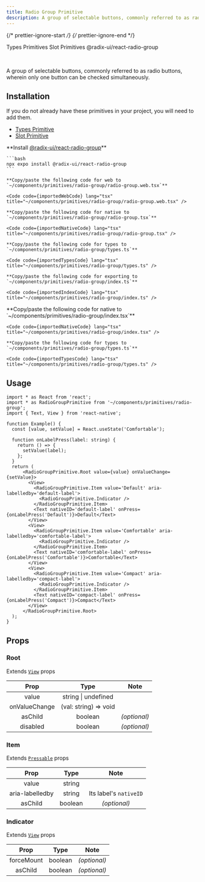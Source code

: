 ```yaml
---
title: Radio Group Primitive
description: A group of selectable buttons, commonly referred to as radio buttons, wherein only one button can be checked simultaneously.
---
```


{/* prettier-ignore-start */}
{/* prettier-ignore-end */}


<LinkButton href='/primitives/types'>Types Primitives</LinkButton>
<LinkButton href='/primitives/slot'>Slot Primitives</LinkButton>
<LinkButton target='_blank' href='https://www.radix-ui.com/primitives/docs/components/radio-group'>
  @radix-ui/react-radio-group
</LinkButton>

<br />

A group of selectable buttons, commonly referred to as radio buttons, wherein only one button can be checked simultaneously.

## Installation

<Aside title="Uses shared primitives">
  If you do not already have these primitives in your project, you will need to add them.

  - [Types Primitive](/primitives/types)
  - [Slot Primitive](/primitives/slot)
</Aside>

<Tabs>
  <TabItem label="Universal">
    **Install <a target="_blank" href="https://www.radix-ui.com/primitives/docs/components/radio-group">@radix-ui/react-radio-group</a>**

    ```bash
    npx expo install @radix-ui/react-radio-group
    ```

    **Copy/paste the following code for web to  `~/components/primitives/radio-group/radio-group.web.tsx`**

    <Code code={importedWebCode} lang="tsx" title="~/components/primitives/radio-group/radio-group.web.tsx" />

    **Copy/paste the following code for native to  `~/components/primitives/radio-group/radio-group.tsx`**

    <Code code={importedNativeCode} lang="tsx" title="~/components/primitives/radio-group/radio-group.tsx" />

    **Copy/paste the following code for types to  `~/components/primitives/radio-group/types.ts`**

    <Code code={importedTypesCode} lang="tsx" title="~/components/primitives/radio-group/types.ts" />

    **Copy/paste the following code for exporting to  `~/components/primitives/radio-group/index.ts`**

    <Code code={importedIndexCode} lang="tsx" title="~/components/primitives/radio-group/index.ts" />
  </TabItem>
  <TabItem label="Native Only">
    **Copy/paste the following code for native to  `~/components/primitives/radio-group/index.tsx`**

    <Code code={importedNativeCode} lang="tsx" title="~/components/primitives/radio-group/index.tsx" />

    **Copy/paste the following code for types to  `~/components/primitives/radio-group/types.ts`**

    <Code code={importedTypesCode} lang="tsx" title="~/components/primitives/radio-group/types.ts" />
  </TabItem>
</Tabs>

## Usage

```tsx
import * as React from 'react';
import * as RadioGroupPrimitive from '~/components/primitives/radio-group';
import { Text, View } from 'react-native';

function Example() {
  const [value, setValue] = React.useState('Comfortable');

  function onLabelPress(label: string) {
    return () => {
      setValue(label);
    };
  }
  return (
      <RadioGroupPrimitive.Root value={value} onValueChange={setValue}>
        <View>
          <RadioGroupPrimitive.Item value='Default' aria-labelledby='default-label'>
            <RadioGroupPrimitive.Indicator />
          </RadioGroupPrimitive.Item>
          <Text nativeID='default-label' onPress={onLabelPress('Default')}>Default</Text>
        </View>
        <View>
          <RadioGroupPrimitive.Item value='Comfortable' aria-labelledby='comfortable-label'>
            <RadioGroupPrimitive.Indicator />
          </RadioGroupPrimitive.Item>
          <Text nativeID='comfortable-label' onPress={onLabelPress('Comfortable')}>Comfortable</Text>
        </View>
        <View>
          <RadioGroupPrimitive.Item value='Compact' aria-labelledby='compact-label'>
            <RadioGroupPrimitive.Indicator />
          </RadioGroupPrimitive.Item>
          <Text nativeID='compact-label' onPress={onLabelPress('Compact')}>Compact</Text>
        </View>
      </RadioGroupPrimitive.Root>
  );
}
```

## Props

### Root

Extends [`View`](https://reactnative.dev/docs/view#props) props

|     Prop      |                 Type                 |     Note     |
| :-----------: | :----------------------------------: | :----------: |
|     value     |         string \| undefined          |              |
| onValueChange |        (val: string) => void         |              |
|    asChild    |               boolean                | _(optional)_ |
|   disabled    |               boolean                | _(optional)_ |

### Item

Extends [`Pressable`](https://reactnative.dev/docs/pressable#props) props

|  Prop   |  Type   |     Note     |
| :-----: | :-----: | :----------: |
| value | string |  |
| aria-labelledby | string | Its label's `nativeID`|
| asChild | boolean | _(optional)_ |

### Indicator

Extends [`View`](https://reactnative.dev/docs/view#props) props

|  Prop   |  Type   |     Note     |
| :-----: | :-----: | :----------: |
| forceMount | boolean | _(optional)_ |
| asChild | boolean | _(optional)_ |